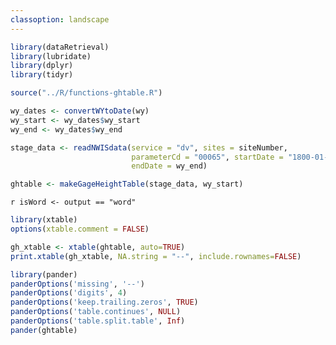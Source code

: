 ```yaml
---
classoption: landscape
---
```


```r
library(dataRetrieval)
library(lubridate)
library(dplyr)
library(tidyr)

source("../R/functions-ghtable.R")
```

```r
wy_dates <- convertWYtoDate(wy)
wy_start <- wy_dates$wy_start
wy_end <- wy_dates$wy_end

stage_data <- readNWISdata(service = "dv", sites = siteNumber, 
                           parameterCd = "00065", startDate = "1800-01-01", 
                           endDate = wy_end)

ghtable <- makeGageHeightTable(stage_data, wy_start) 
``` 

`r isWord <- output == "word"`
```r
library(xtable)
options(xtable.comment = FALSE)

gh_xtable <- xtable(ghtable, auto=TRUE)
print.xtable(gh_xtable, NA.string = "--", include.rownames=FALSE)
```

```r
library(pander)
panderOptions('missing', '--')
panderOptions('digits', 4)
panderOptions('keep.trailing.zeros', TRUE)
panderOptions('table.continues', NULL)
panderOptions('table.split.table', Inf)
pander(ghtable)
```
